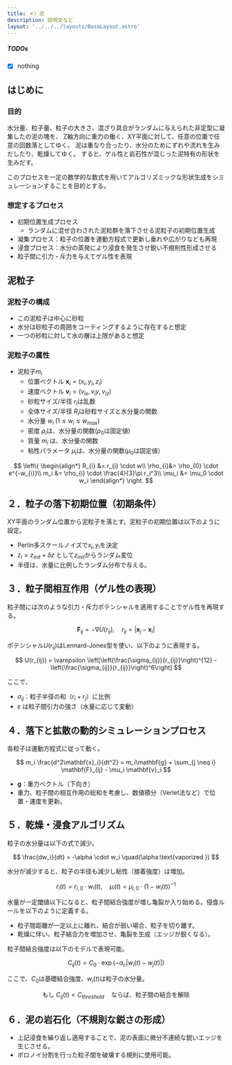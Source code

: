 ```yaml
---
title: ＊）泥
description: 説明文など
layout: '../../../layouts/BaseLayout.astro'
---
```



<StandardStyle />

##### TODOs

 - [x] nothing

## はじめに
### 目的
水分量、粒子量、粒子の大きさ、混ざり具合がランダムに与えられた非定型に凝集したの泥の塊を、
Z軸方向に重力の働く、XY平面に対して、任意の位置で任意の回数落としてゆく。
泥は重なり合ったり、水分のためにずれや流れを生みだしたり、乾燥してゆく。
すると、ゲル性と岩石性が混じった泥特有の形状を生みだす。

このプロセスを一定の数学的な数式を用いてアルゴリズミックな形状生成をシミュレーションすることを目的とする。

### 想定するプロセス
- 初期位置生成プロセス
  - ランダムに混ぜ合わされた泥粒群を落下させる泥粒子の初期位置生成
- 凝集プロセス：粒子の位置を運動方程式で更新し垂れや広がりなども再現
- 浸食プロセス：水分の蒸発により浸食を発生させ鋭い不規則性形成させる
- 粒子間に引力・斥力を与えてゲル性を表現



## 泥粒子

### 泥粒子の構成

- この泥粒子は中心に砂粒
- 水分は砂粒子の周囲をコーティングするように存在すると想定
- 一つの砂粒に対して水の層は上限があると想定

### 泥粒子の属性

- 泥粒子$m_{i}$
  - 位置ベクトル $\mathbf{x}_i = (x_i, y_i, z_i)$
  - 速度ベクトル $\mathbf{v}_i = (v_{ix}, v_i{y}, v_{iz})$
  - 砂粒サイズ/半径 $r_i$は乱数
  - 全体サイズ/半径 $R_i$は砂粒サイズと水分量の関数
  - 水分量 $w_i \; (1 \le w_i \le w_{max})$
  - 密度 $\rho_i$は、水分量の関数($\rho_{0}$は固定値)
  - 質量 $m_i$ は、水分量の関数
  - 粘性パラメータ $\mu_i$は、水分量の関数($\mu_{0}$は固定値）

$$
\left\{
\begin{align*}
 R_{i}   &=  r_{i} \cdot w\\
 \rho_{i}&=  \rho_{0} \cdot e^{-w_{i}}\\
 m_i     &=  \rho_{i} \cdot \frac{4}{3}\pi r_i^3\\
 \mu_i   &=  \mu_0 \cdot w_i
\end{align*}
\right.
$$

## ２．粒子の落下初期位置（初期条件）
XY平面のランダム位置から泥粒子を落とす。泥粒子の初期位置は以下のように設定。
- Perlin多スケールノイズで$x_{i},y_{i}$を決定
- $z_i = z_{init} + \delta z$ として$z_{init}$からランダム変位
- 半径は、水量に比例したランダム分布で与える。

## ３．粒子間相互作用（ゲル性の表現）

粒子間には次のような引力・斥力ポテンシャルを適用することでゲル性を再現する。

$$
\mathbf{F}_{ij} = -\nabla U(r_{ij}), \quad r_{ij} = |\mathbf{x}_j - \mathbf{x}_i|
$$

ポテンシャル$U(r_{ij})$はLennard-Jones型を使い、以下のように表現する。

$$
U(r_{ij}) = \varepsilon \left[\left(\frac{\sigma_{ij}}{r_{ij}}\right)^{12} - \left(\frac{\sigma_{ij}}{r_{ij}}\right)^6\right]
$$

ここで、
- $\sigma_{ij}$：粒子半径の和（$r_i + r_j$）に比例
- $\varepsilon$ は粒子間引力の強さ（水量に応じて変動）

## ４．落下と拡散の動的シミュレーションプロセス

各粒子は運動方程式に従って動く。

$$
m_i \frac{d^2\mathbf{x}_i}{dt^2} = m_i\mathbf{g} + \sum_{j \neq i} \mathbf{F}_{ij} - \mu_i \mathbf{v}_i
$$

- $\mathbf{g}$：重力ベクトル（下向き）
- 重力、粒子間の相互作用の総和を考慮し、数値積分（Verlet法など）で位置・速度を更新。

## ５．乾燥・浸食アルゴリズム

粒子の水分量は以下の式で減少。

$$
\frac{dw_i}{dt} = -\alpha \cdot w_i \quad(\alpha:\text{vaporized })
$$

水分が減少すると、粒子の半径も減少し粘性（接着強度）は増加。

$$
r_i(t) = r_{i,0} \cdot w_i(t), \quad \mu_i(t) = \mu_{i,0} \cdot (1-w_i(t))^{-1}
$$

水量が一定閾値以下になると、粒子間結合強度が増し亀裂が入り始める。侵食ルールを以下のように定義する。

- 粒子間距離が一定以上に離れ、結合が弱い場合、粒子を切り離す。
- 乾燥に伴い、粒子結合力を増加させ、亀裂を生成（エッジが鋭くなる）。

粒子間結合強度は以下のモデルで表現可能。

$$
C_{ij}(t) = C_0 \cdot \exp\left(-\alpha_c|w_i(t)-w_j(t)|\right)
$$

ここで、$C_0$は基礎結合強度、$w_i(t)$は粒子の水分量。

$$
\text{もし } C_{ij}(t) < C_{threshold} \quad \text{ならば、粒子間の結合を解除}
$$

## ６．泥の岩石化（不規則な鋭さの形成）

- 上記浸食を繰り返し適用することで、泥の表面に微分不連続な鋭いエッジを生じさせる。
- ボロノイ分割を行った粒子間を破壊する規則に使用可能。



